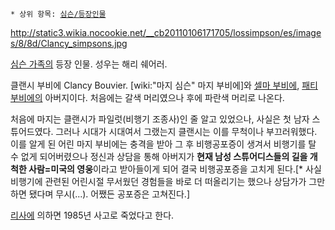  * 상위 항목: [[심슨/등장인물]]

http://static3.wikia.nocookie.net/__cb20110106171705/lossimpson/es/images/8/8d/Clancy_simpsons.jpg

[[심슨 가족]]의 등장 인물. 성우는 해리 쉐어러.

클랜시 부비에 Clancy Bouvier.
[wiki:"마지 심슨" 마지 부비에]와 [[셀마 부비에]], [[패티 부비에]]의 아버지이다.
처음에는 갈색 머리였으나 후에 파란색 머리로 나온다.

처음에 마지는 클랜시가 파일럿(비행기 조종사)인 줄 알고 있었으나, 사실은 첫 남자 스튜어드였다. 그러나 시대가 시대여서 그랬는지 클랜시는 이를 무척이나 부끄러워했다.
이를 알게 된 어린 마지 부비에는 충격을 받아 그 후 비행공포증이 생겨서 비행기를 탈 수 없게 되어버렸으나 정신과 상담을 통해 아버지가 '''현재 남성 스튜어디스들의 길을 개척한 사람=미국의 영웅'''이라고 받아들이게 되어 결국 비행공포증을 고치게 된다.[* 사실 비행기에 관련된 어린시절 무서웠던 경험들을 바로 더 떠올리기는 했으나 상담가가 그만하면 됐다며 무시(...). 어쨌든 공포증은 고쳐진다.]

[[리사 심슨|리사]]에 의하면 1985년 사고로 죽었다고 한다.




